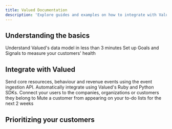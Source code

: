 ```yaml
---
title: Valued Documentation
description: 'Explore guides and examples on how to integrate with Valued'
---
```


## Understanding the basics

<CardGroup cols={2}>
  <Card
    title="Valued's data model"
    icon="star"
    href="guides/data-model"
  >
   Understand Valued's data model in less than 3 minutes
  </Card>
  <Card
    title="Goals and Signals"
    icon="bullseye"
    href="guides/goals-and-signals"
  >
    Set up Goals and Signals to measure your customers' health
  </Card>
</CardGroup>


## Integrate with Valued

<CardGroup cols={2}>
  <Card
    title="Event Ingestion API"
    icon="wand-magic-sparkles"
    href="guides/event-ingestion-api"
  >
    Send core resoureces, behaviour and revenue events using the event ingestion API.
  </Card>
  <Card
    title="SDK Libraries"
    icon="code"
    href="integrations/sdks"
  >
    Automatically integrate using Valued's Ruby and Python SDKs.
  </Card>
  <Card
    title= "Connecting users to customers"
    icon="fa-people-group"
    href="core-resources/membership"
  >
    Connect your users to the companies, organizations or customers they belong to 
  </Card>
  <Card
    title="Mute your customers"
    icon="fa-volume-xmark"
    href="guides/muting-a-customer"
  >
    Mute a customer from appearing on your to-do lists for the next 2 weeks
  </Card>
</CardGroup>


## Prioritizing your customers